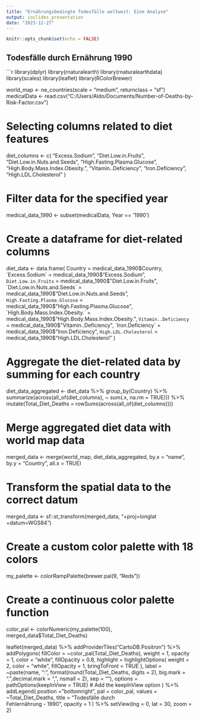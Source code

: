 ```yaml
---
title: "Ernährungsbedingte Todesfälle weltweit: Eine Analyse"
output: ioslides_presentation
date: "2023-12-27"
---
```


```r
knitr::opts_chunk$set(echo = FALSE)
```


## Todesfälle durch Ernährung 1990
```r

library(dplyr)
library(rnaturalearth)
library(rnaturalearthdata)
library(scales)
library(leaflet)
library(RColorBrewer)

world_map <- ne_countries(scale = "medium", returnclass = "sf")
medicalData <- read.csv("C:/Users/Aldo/Documents/Number-of-Deaths-by-Risk-Factor.csv")

# Selecting columns related to diet features
diet_columns <- c(
  "Excess.Sodium",
  "Diet.Low.in.Fruits",
  "Diet.Low.in.Nuts.and.Seeds",
  "High.Fasting.Plasma.Glucose",
  "High.Body.Mass.Index.Obesity.",
  "Vitamin..Deficiency",
  "Iron.Deficiency",
  "High.LDL.Cholesterol"
)

# Filter data for the specified year
medical_data_1990 <- subset(medicalData, Year == '1990')

# Create a dataframe for diet-related columns
diet_data <- data.frame(
  Country = medical_data_1990$Country,
  `Excess.Sodium` = medical_data_1990$"Excess.Sodium",
  `Diet.Low.in.Fruits` = medical_data_1990$"Diet.Low.in.Fruits",
  `Diet.Low.in.Nuts.and.Seeds` = medical_data_1990$"Diet.Low.in.Nuts.and.Seeds",
  `High.Fasting.Plasma.Glucose` = medical_data_1990$"High.Fasting.Plasma.Glucose",
  `High.Body.Mass.Index.Obesity.` = medical_data_1990$"High.Body.Mass.Index.Obesity.",
  `Vitamin..Deficiency` = medical_data_1990$"Vitamin..Deficiency",
  `Iron.Deficiency` = medical_data_1990$"Iron.Deficiency",
  `High.LDL.Cholesterol` = medical_data_1990$"High.LDL.Cholesterol"
)

# Aggregate the diet-related data by summing for each country
diet_data_aggregated <- diet_data %>%
  group_by(Country) %>%
  summarize(across(all_of(diet_columns), ~ sum(.x, na.rm = TRUE))) %>%
  mutate(Total_Diet_Deaths = rowSums(across(all_of(diet_columns))))

# Merge aggregated diet data with world map data
merged_data <- merge(world_map, diet_data_aggregated, by.x = "name", by.y = "Country", all.x = TRUE)

# Transform the spatial data to the correct datum
merged_data <- sf::st_transform(merged_data, "+proj=longlat +datum=WGS84")

# Create a custom color palette with 18 colors
my_palette <- colorRampPalette(brewer.pal(9, "Reds"))

# Create a continuous color palette function
color_pal <- colorNumeric(my_palette(100), merged_data$Total_Diet_Deaths)

leaflet(merged_data) %>%
  addProviderTiles("CartoDB.Positron") %>%
  addPolygons(
    fillColor = ~color_pal(Total_Diet_Deaths),
    weight = 1,
    opacity = 1,
    color = "white",
    fillOpacity = 0.8,
    highlight = highlightOptions(
      weight = 2,
      color = "white",
      fillOpacity = 1,
      bringToFront = TRUE
    ),
    label = ~paste(name, ":", format(round(Total_Diet_Deaths, digits = 2), big.mark = ".",decimal.mark = ",", nsmall = 2), sep = ""),
    options = pathOptions(keepInView = TRUE)  # Add the keepInView option
  ) %>%
  addLegend(
    position = "bottomright",
    pal = color_pal,
    values = ~Total_Diet_Deaths,
    title = "Todesfälle durch <br> Fehlernährung - 1990",
    opacity = 1
  ) %>%
  setView(lng = 0, lat = 30, zoom = 2)


